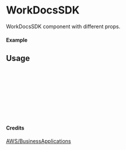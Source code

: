 
<Meta of={WorkDocsSDK} title="AWS/BusinessApplications/WorkDocsSDK" />

# WorkDocsSDK

WorkDocsSDK component with different props.

#### Example

<Canvas of={WorkDocsSDK.Primary} />

## Usage

```ts
import { WorkDocsSDK } from "yadl-ui";

const Example = () => {
  return (
      <WorkDocsSDK />
  );
};

export default Example;
```

#### Credits
[AWS/BusinessApplications](https://aws-icons.com/)

